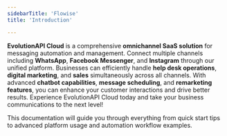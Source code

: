 ```yaml
---
sidebarTitle: 'Flowise'
title: 'Introduction'

---
```


**EvolutionAPI Cloud** is a comprehensive **omnichannel SaaS solution** for messaging automation and management. Connect multiple channels including **WhatsApp**, **Facebook Messenger**, and **Instagram** through our unified platform. Businesses can efficiently handle **help desk operations**, **digital marketing**, and **sales** simultaneously across all channels. With advanced **chatbot capabilities**, **message scheduling**, and **remarketing features**, you can enhance your customer interactions and drive better results. Experience EvolutionAPI Cloud today and take your business communications to the next level!

This documentation will guide you through everything from quick start tips to advanced platform usage and automation workflow examples.

